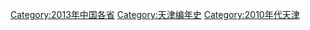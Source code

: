 [[Category:2013年中国各省|Category:2013年中国各省]]
[[Category:天津编年史|Category:天津编年史]]
[[Category:2010年代天津|Category:2010年代天津]]